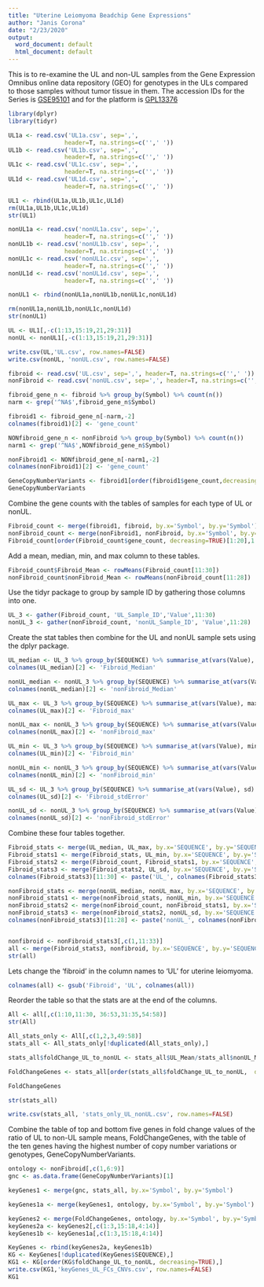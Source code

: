 ---
title: "Uterine Leiomyoma Beadchip Gene Expressions"
author: "Janis Corona"
date: "2/23/2020"
output:
  word_document: default
  html_document: default
---

This is to re-examine the UL and non-UL samples from the Gene Expression Omnibus online data repository (GEO) for genotypes in the ULs compared to those samples without tumor tissue in them. The accession IDs for the Series is [GSE95101](https://www.ncbi.nlm.nih.gov/geo/query/acc.cgi?acc=GSE95101) and for the platform is [GPL13376](https://www.ncbi.nlm.nih.gov/geo/query/acc.cgi?acc=GPL13376) 

```{r, warning=FALSE, error=FALSE, message=FALSE}
library(dplyr)
library(tidyr)

```


```{r, message=FALSE, error=FALSE, warning=FALSE}

UL1a <- read.csv('UL1a.csv', sep=',', 
                header=T, na.strings=c('',' '))
UL1b <- read.csv('UL1b.csv', sep=',', 
                header=T, na.strings=c('',' '))
UL1c <- read.csv('UL1c.csv', sep=',', 
                header=T, na.strings=c('',' '))
UL1d <- read.csv('UL1d.csv', sep=',', 
                header=T, na.strings=c('',' '))

UL1 <- rbind(UL1a,UL1b,UL1c,UL1d)
rm(UL1a,UL1b,UL1c,UL1d)
str(UL1)
```


```{r, message=FALSE, error=FALSE, warning=FALSE}
nonUL1a <- read.csv('nonUL1a.csv', sep=',', 
                header=T, na.strings=c('',' '))
nonUL1b <- read.csv('nonUL1b.csv', sep=',', 
                header=T, na.strings=c('',' '))
nonUL1c <- read.csv('nonUL1c.csv', sep=',', 
                header=T, na.strings=c('',' '))
nonUL1d <- read.csv('nonUL1d.csv', sep=',', 
                header=T, na.strings=c('',' '))

nonUL1 <- rbind(nonUL1a,nonUL1b,nonUL1c,nonUL1d)

rm(nonUL1a,nonUL1b,nonUL1c,nonUL1d)
str(nonUL1)
```


```{r}
UL <- UL1[,-c(1:13,15:19,21,29:31)]
nonUL <- nonUL1[,-c(1:13,15:19,21,29:31)]

```


```{r}
write.csv(UL,'UL.csv', row.names=FALSE)
write.csv(nonUL, 'nonUL.csv', row.names=FALSE)

```


```{r}
fibroid <- read.csv('UL.csv', sep=',', header=T, na.strings=c('',' '))
nonFibroid <- read.csv('nonUL.csv', sep=',', header=T, na.strings=c('',' '))

```


```{r}
fibroid_gene_n <- fibroid %>% group_by(Symbol) %>% count(n())
narm <- grep('^NA$',fibroid_gene_n$Symbol)

fibroid1 <- fibroid_gene_n[-narm,-2]
colnames(fibroid1)[2] <- 'gene_count'

NONfibroid_gene_n <- nonFibroid %>% group_by(Symbol) %>% count(n())
narm1 <- grep('^NA$',NONfibroid_gene_n$Symbol)

nonFibroid1 <- NONfibroid_gene_n[-narm1,-2]
colnames(nonFibroid1)[2] <- 'gene_count'

GeneCopyNumberVariants <- fibroid1[order(fibroid1$gene_count,decreasing=TRUE)[1:10],]
GeneCopyNumberVariants
```

Combine the gene counts with the tables of samples for each type of UL or nonUL.
```{r}
Fibroid_count <- merge(fibroid1, fibroid, by.x='Symbol', by.y='Symbol')
nonFibroid_count <- merge(nonFibroid1, nonFibroid, by.x='Symbol', by.y='Symbol')
Fibroid_count[order(Fibroid_count$gene_count, decreasing=TRUE)[1:20],1:3]
```

Add a mean, median, min, and max column to these tables.
```{r}
Fibroid_count$Fibroid_Mean <- rowMeans(Fibroid_count[11:30])
nonFibroid_count$nonFibroid_Mean <- rowMeans(nonFibroid_count[11:28])

```

Use the tidyr package to group by sample ID by gathering those columns into one.
```{r}
UL_3 <- gather(Fibroid_count, 'UL_Sample_ID','Value',11:30)
nonUL_3 <- gather(nonFibroid_count, 'nonUL_Sample_ID', 'Value',11:28)


```

Create the stat tables then combine for the UL and nonUL sample sets using the dplyr package.
```{r}
UL_median <- UL_3 %>% group_by(SEQUENCE) %>% summarise_at(vars(Value), median)
colnames(UL_median)[2] <- 'Fibroid_Median'

nonUL_median <- nonUL_3 %>% group_by(SEQUENCE) %>% summarise_at(vars(Value), median)
colnames(nonUL_median)[2] <- 'nonFibroid_Median'

UL_max <- UL_3 %>% group_by(SEQUENCE) %>% summarise_at(vars(Value), max)
colnames(UL_max)[2] <- 'Fibroid_max'

nonUL_max <- nonUL_3 %>% group_by(SEQUENCE) %>% summarise_at(vars(Value), max)
colnames(nonUL_max)[2] <- 'nonFibroid_max'

UL_min <- UL_3 %>% group_by(SEQUENCE) %>% summarise_at(vars(Value), min)
colnames(UL_min)[2] <- 'Fibroid_min'

nonUL_min <- nonUL_3 %>% group_by(SEQUENCE) %>% summarise_at(vars(Value), min)
colnames(nonUL_min)[2] <- 'nonFibroid_min'

UL_sd <- UL_3 %>% group_by(SEQUENCE) %>% summarise_at(vars(Value), sd)
colnames(UL_sd)[2] <- 'Fibroid_stdError'

nonUL_sd <- nonUL_3 %>% group_by(SEQUENCE) %>% summarise_at(vars(Value), sd)
colnames(nonUL_sd)[2] <- 'nonFibroid_stdError'
```

Combine these four tables together.
```{r}
Fibroid_stats <- merge(UL_median, UL_max, by.x='SEQUENCE', by.y='SEQUENCE')
Fibroid_stats1 <- merge(Fibroid_stats, UL_min, by.x='SEQUENCE', by.y='SEQUENCE')
Fibroid_stats2 <- merge(Fibroid_count, Fibroid_stats1, by.x='SEQUENCE', by.y='SEQUENCE')
Fibroid_stats3 <- merge(Fibroid_stats2, UL_sd, by.x='SEQUENCE', by.y='SEQUENCE')
colnames(Fibroid_stats3)[11:30] <- paste('UL_', colnames(Fibroid_stats3)[11:30], sep='')

nonFibroid_stats <- merge(nonUL_median, nonUL_max, by.x='SEQUENCE', by.y='SEQUENCE')
nonFibroid_stats1 <- merge(nonFibroid_stats, nonUL_min, by.x='SEQUENCE', by.y='SEQUENCE')
nonFibroid_stats2 <- merge(nonFibroid_count, nonFibroid_stats1, by.x='SEQUENCE', by.y='SEQUENCE')
nonFibroid_stats3 <- merge(nonFibroid_stats2, nonUL_sd, by.x='SEQUENCE', by.y='SEQUENCE')
colnames(nonFibroid_stats3)[11:28] <- paste('nonUL_', colnames(nonFibroid_stats3)[11:28], sep='')


nonfibroid <- nonFibroid_stats3[,c(1,11:33)]
all <- merge(Fibroid_stats3, nonfibroid, by.x='SEQUENCE', by.y='SEQUENCE')
str(all)
```

Lets change the 'fibroid' in the column names to 'UL' for uterine leiomyoma.
```{r}
colnames(all) <- gsub('Fibroid', 'UL', colnames(all))

```

Reorder the table so that the stats are at the end of the columns.
```{r}
All <- all[,c(1:10,11:30, 36:53,31:35,54:58)]
str(All)
```

```{r}
All_stats_only <- All[,c(1,2,3,49:58)]
stats_all <- All_stats_only[!duplicated(All_stats_only),]

stats_all$foldChange_UL_to_nonUL <- stats_all$UL_Mean/stats_all$nonUL_Mean

FoldChangeGenes <- stats_all[order(stats_all$foldChange_UL_to_nonUL,  decreasing=TRUE)[c(1:5,30545:30549)],]

FoldChangeGenes
```

```{r}
str(stats_all)
```



```{r}
write.csv(stats_all, 'stats_only_UL_nonUL.csv', row.names=FALSE)
```

Combine the table of top and bottom five genes in fold change values of the ratio of UL to non-UL sample means, FoldChangeGenes, with the table of the ten genes having the highest number of copy number variations or genotypes, GeneCopyNumberVariants.
```{r}
ontology <- nonFibroid[,c(1,6:9)]
gnc <- as.data.frame(GeneCopyNumberVariants)[1]

keyGenes1 <- merge(gnc, stats_all, by.x='Symbol', by.y='Symbol')

keyGenes1a <- merge(keyGenes1, ontology, by.x='Symbol', by.y='Symbol')

keyGenes2 <- merge(FoldChangeGenes, ontology, by.x='Symbol', by.y='Symbol')
keyGenes2a <- keyGenes2[,c(1:3,15:18,4:14)]
keyGenes1b <- keyGenes1a[,c(1:3,15:18,4:14)]

KeyGenes <- rbind(keyGenes2a, keyGenes1b)
KG <- KeyGenes[!duplicated(KeyGenes$SEQUENCE),]
KG1 <- KG[order(KG$foldChange_UL_to_nonUL, decreasing=TRUE),]
write.csv(KG1,'keyGenes_UL_FCs_CNVs.csv', row.names=FALSE)
KG1
```

